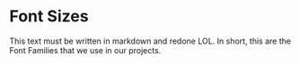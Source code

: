 
<Meta title="Tokes/Font-Families" />

# Font Sizes

This text must be written in markdown and redone LOL. In short, this are the Font Families that we use in our projects.

<TokensGrid tokens={fonts} />


